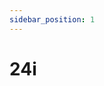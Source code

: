 ```yaml
---
sidebar_position: 1
---
```


<Snowfall snowflakeCount={200} color="silver" />

# 24i

<Table
  header={['Datum', 'Thema', 'Inhalt']}
  compact
  selectable
  rows={[
    { cells: ['17.08.2021', 'Netzwerk', 'Schichtenmodell, TCP/IP-Schichtenmodell'] },
    { cells: ['24.08.2021', 'Netzwerk', 'Codierung, IP-Adresse'] },
    { cells: ['31.08.2021', 'Netzwerk', 'Routing & DNS'] },
    { cells: ['07.09.2021', 'Netzwerk', 'Protokolle, World Wide Web']},
    { cells: ['14.09.2021', 'Netzwerk', 'Workshop'] },
    { cells: ['21.09.2021', 'Netzwerk', 'Test'], type: 'test' },
    { cells: ['28.09.2021', 'Umweltwoche', ''], type: 'holiday' },
    { cells: ['05.10.2021', 'Herbstferien', ''], type: 'holiday' },
    { cells: ['12.10.2021', 'Herbstferien', ''], type: 'holiday' },
    { cells: ['19.10.2021', 'Herbstferien', ''], type: 'holiday' },
    { cells: ['26.10.2021', 'Kryptologie', 'Antike Verschlüsselungsverfahren'] },
    { cells: ['02.11.2021', 'Kryptologie', 'Symmetrische Verschlüsselung'] },
    { cells: ['09.11.2021', 'Kryptologie', 'Asymmetrische Verschlüsselung'] },
    { cells: ['16.11.2021', 'Kryptologie', 'Hashfunktion'] },
    { cells: ['23.11.2021', 'Kryptologie', 'Digitale Signaturen'] },
    { cells: ['30.11.2021', 'Kryptologie', 'Kryptologie im Alltag'] },
    { cells: ['07.12.2021', 'Kryptologie', 'Arbeitsauftrag'], type: 'event' },
    { cells: ['14.12.2021', 'Kryptologie', 'Test'], type: 'test' },
    { cells: ['21.12.2021', 'Kryptologie', 'Steganographie'] },
    { cells: ['28.12.2021', 'Winterferien', ''], type: 'holiday' },
    { cells: ['04.01.2022', 'Winterferien', ''], type: 'holiday' },
    { cells: ['11.01.2022', 'Datenbanken', ''] },
    { cells: ['18.01.2022', 'Notenschluss', ''], type: 'event' },
    { cells: ['18.01.2022', 'Datenbanken', ''] },
    { cells: ['25.01.2022', 'Datenbanken', ''] }
  ]}
/>